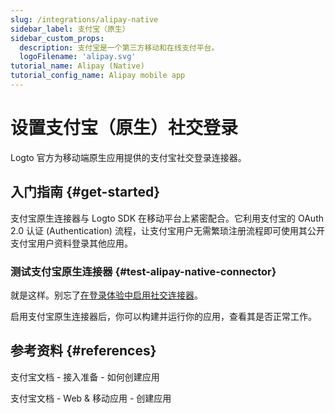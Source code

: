 ```yaml
---
slug: /integrations/alipay-native
sidebar_label: 支付宝（原生）
sidebar_custom_props:
  description: 支付宝是一个第三方移动和在线支付平台。
  logoFilename: 'alipay.svg'
tutorial_name: Alipay (Native)
tutorial_config_name: Alipay mobile app
---
```




# 设置支付宝（原生）社交登录

Logto 官方为移动端原生应用提供的支付宝社交登录连接器。

<GuideTip />

## 入门指南 \{#get-started}

支付宝原生连接器与 Logto SDK 在移动平台上紧密配合。它利用支付宝的 OAuth 2.0 认证 (Authentication) 流程，让支付宝用户无需繁琐注册流程即可使用其公开支付宝用户资料登录其他应用。

<Integration />

### 测试支付宝原生连接器 \{#test-alipay-native-connector}

就是这样。别忘了[在登录体验中启用社交连接器](/connectors/social-connectors/#enable-social-sign-in)。

启用支付宝原生连接器后，你可以构建并运行你的应用，查看其是否正常工作。

## 参考资料 \{#references}

<Url href="https://opendocs.alipay.com/support/01rau6">支付宝文档 - 接入准备 - 如何创建应用</Url>

<Url href="https://opendocs.alipay.com/open/200/105310">支付宝文档 - Web & 移动应用 - 创建应用</Url>
